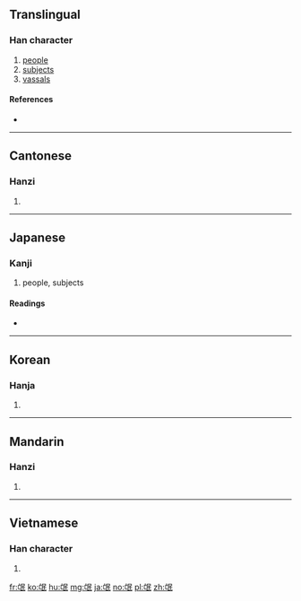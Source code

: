 ==Translingual==

===Han character===
{{Han char|rn=83|rad=氏|as=04|sn=8|four=07747|canj=YVRVP}}

# [[people]]
# [[subjects]]
# [[vassals]]

====References====
* {{Han ref|kx=0598.040|dkj=17030|dj=0990.020|hdz=32131.030|uh=6C13|ud=27667|bh=AA5D|bd=43613}}

----

==Cantonese==

===Hanzi===
{{yue-hanzi|jyut=[[maang4]], [[man4]], [[mong4]]|y=maang4, man4, mong4}}

# {{defn|lang=yue|sort=氏04}}

----

==Japanese==

===Kanji===
{{ja-kanji|grade=|rs=氏04}}

# people, subjects 

====Readings====
* {{ja-readings|on=[[ぼう]] (bō)|kun=[[たみ]] (tami)}}

----

==Korean==

===Hanja===
{{ko-hanja|hangeul=맹|eumhun=|rv=maeng|mr=maeng|y=mayng}}

# {{defn|lang=ko|sort=氏04}}

----

==Mandarin==

===Hanzi===
{{cmn-hanzi|pin=[[máng]] ([[mang2]])|wg=mang<sup>2</sup>}}

# {{defn|lang=cmn|sort=氏04}}

----

==Vietnamese==

===Han character===
{{vi-hantu|[[manh]]|rs=氏04}}

# {{defn|lang=vi|sort=氏04}}

[[fr:氓]]
[[ko:氓]]
[[hu:氓]]
[[mg:氓]]
[[ja:氓]]
[[no:氓]]
[[pl:氓]]
[[zh:氓]]